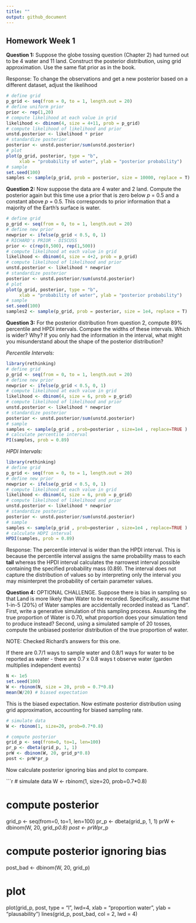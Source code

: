 ```yaml
---
title: ""
output: github_document
---
```


## Homework Week 1

**Question 1:** Suppose the globe tossing question (Chapter 2) had turned out to be 4 water and 11 land. Construct the posterior distribution, using grid approximation. Use the same flat prior as in the book.  

Response: To change the observations and get a new posterior based on a different dataset, adjust the likelihood

```r
# define grid 
p_grid <- seq(from = 0, to = 1, length.out = 20)
# define uniform prior 
prior <- rep(1,20)
# compute likelihood at each value in grid
likelihood <- dbinom(4, size = 4+11, prob = p_grid)
# compute likelihood of likelihood and prior 
unstd.posterior <- likelihood * prior
# standardize posterior 
posterior <- unstd.posterior/sum(unstd.posterior)
# plot 
plot(p_grid, posterior, type = "b", 
     xlab = "probability of water", ylab = "posterior probability")
# sample 
set.seed(100)
samples <- sample(p_grid, prob = posterior, size = 10000, replace = T)
```

**Question 2:** Now suppose the data are 4 water and 2 land. Compute the posterior again but this time use a prior that is zero below *p* = 0.5 and a constant above *p* = 0.5. This corresponds to prior information that a majority of the Earth's surface is water. 

```r
# define grid 
p_grid <- seq(from = 0, to = 1, length.out = 20)
# define new prior 
newprior <- ifelse(p_grid < 0.5, 0, 1)
# RICHARD's PRIOR - DISCUSS 
prior <- c(rep(0,500), rep(1,500))
# compute likelihood at each value in grid 
likelihood <- dbinom(4, size = 4+2, prob = p_grid)
# compute likelihood of likelihood and prior 
unstd.posterior <- likelihood * newprior
# standardize posterior 
posterior <- unstd.posterior/sum(unstd.posterior)
# plot 
plot(p_grid, posterior, type = "b", 
     xlab = "probability of water", ylab = "posterior probability")
# sample 
set.seed(100)
samples2 <- sample(p_grid, prob = posterior, size = 1e4, replace = T)
```

**Question 3:** For the posterior distribution from question 2, compute 89% percentile and HPDI intervals. Compare the widths of these intervals. Which is wider? Why? If you only had the information in the interval, what might you misunderstand about the shape of the posterior distribution?  


*Percentile Intervals:*
```r
library(rethinking)
# define grid 
p_grid <- seq(from = 0, to = 1, length.out = 20)
# define new prior 
newprior <- ifelse(p_grid < 0.5, 0, 1)
# compute likelihood at each value in grid 
likelihood <- dbinom(4, size = 6, prob = p_grid)
# compute likelihood of likelihood and prior 
unstd.posterior <- likelihood * newprior
# standardize posterior 
posterior <- unstd.posterior/sum(unstd.posterior)
# sample
samples <- sample(p_grid , prob=posterior , size=1e4 , replace=TRUE )
# calculate percentile interval
PI(samples, prob = 0.89)
```


*HPDI Intervals:*
```r
library(rethinking)
# define grid 
p_grid <- seq(from = 0, to = 1, length.out = 20)
# define new prior 
newprior <- ifelse(p_grid < 0.5, 0, 1)
# compute likelihood at each value in grid 
likelihood <- dbinom(4, size = 6, prob = p_grid)
# compute likelihood of likelihood and prior 
unstd.posterior <- likelihood * newprior
# standardize posterior 
posterior <- unstd.posterior/sum(unstd.posterior)
# sample
samples <- sample(p_grid , prob=posterior , size=1e4 , replace=TRUE )
# calculate HDPI interval 
HPDI(samples, prob = 0.89)
```

Response: The percentile interval is wider than the HPDI interval. This is because the percentile interval assigns the same probability mass to each **tail** whereas the HPDI interval calculates the narrowest interval possible containing the specified probability mass (0.89). The interval does not capture the distribution of values so by interpreting only the interval you may misinterpret the probability of certain parameter values.


**Question 4:** OPTIONAL CHALLENGE. Suppose there is bias in sampling so that Land is more likely than Water to be recorded. Specifically, assume that 1-in-5 (20%) of Water samples are accidentally recorded instead as "Land". First, write a generative simulation of this sampling process. Assuming the true proportion of Water is 0.70, what proportion does your simulation tend to produce instead? Second, using a simulated sample of 20 tosses, compute the unbiased posterior distribution of the true proportion of water.  

NOTE: Checked Richard's answers for this one.  

If there are 0.7/1 ways to sample water and 0.8/1 ways for water to be reported as water - there are 0.7 x 0.8 ways t observe water (garden multiplies independent events)


```r
N <- 1e5
set.seed(100)
W <- rbinom(N, size = 20, prob = 0.7*0.8)
mean(W/20) # biased expectation
```

This is the biased expectation. Now estimate posterior distribution using grid approximation, accounting for biased sampling rate.

```r
# simulate data 
W <- rbinom(1, size=20, prob=0.7*0.8)

# compute posterior 
grid_p <- seq(from=0, to=1, len=100)
pr_p <- dbeta(grid_p, 1, 1)
prW <- dbinom(W, 20, grid_p*0.8)
post <- prW*pr_p
```

Now calculate posterior ignoring bias and plot to compare.

```r
# simulate data 
W <- rbinom(1, size=20, prob=0.7*0.8)

# compute posterior 
grid_p <- seq(from=0, to=1, len=100)
pr_p <- dbeta(grid_p, 1, 1)
prW <- dbinom(W, 20, grid_p*0.8)
post <- prW*pr_p

# compute posterior ignoring bias
post_bad <- dbinom(W, 20, grid_p)

# plot
plot(grid_p, post, type = "l", lwd=4,
     xlab = "proportion water", ylab = "plausability")
lines(grid_p, post_bad, col = 2, lwd = 4)